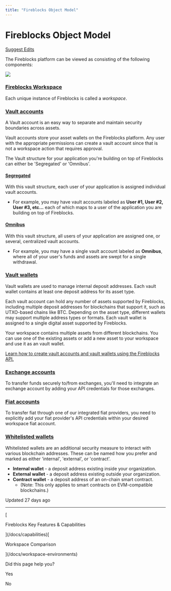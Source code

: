 ```yaml
---
title: "Fireblocks Object Model"
---
```

  
  # Fireblocks Object Model

[Suggest Edits](/edit/object-model)

The Fireblocks platform can be viewed as consisting of the following components:

![](https://files.readme.io/29869aa-FB_Object_Model_.jpg)

### [Fireblocks Workspace](#fireblocks-workspace)

Each unique instance of Fireblocks is called a _workspace_.

  
### [Vault accounts](#vault-accounts)

A Vault account is an easy way to separate and maintain security boundaries across assets.

Vault accounts store your asset wallets on the Fireblocks platform. Any user with the appropriate permissions can create a vault account since that is not a workspace action that requires approval.

The Vault structure for your application you're building on top of Fireblocks can either be 'Segregated' or 'Omnibus'.

#### [Segregated](#segregated)

With this vault structure, each user of your application is assigned individual vault accounts.

*   For example, you may have vault accounts labeled as **User #1, User #2, User #3, etc...** each of which maps to a user of the application you are building on top of Fireblocks.

#### [Omnibus](#omnibus)

With this vault structure, all users of your application are assigned one, or several, centralized vault accounts.

*   For example, you may have a single vault account labeled as **Omnibus**, where all of your user's funds and assets are swept for a single withdrawal.

  
### [Vault wallets](#vault-wallets)

Vault wallets are used to manage internal deposit addresses. Each vault wallet contains at least one deposit address for its asset type.

Each vault account can hold any number of assets supported by Fireblocks, including multiple deposit addresses for blockchains that support it, such as UTXO-based chains like BTC. Depending on the asset type, different wallets may support multiple address types or formats. Each vault wallet is assigned to a single digital asset supported by Fireblocks.

Your workspace contains multiple assets from different blockchains. You can use one of the existing assets or add a new asset to your workspace and use it as an vault wallet.

[Learn how to create vault accounts and vault wallets using the Fireblocks API.](/docs/create-direct-custody-wallets)

  
### [Exchange accounts](#exchange-accounts)

To transfer funds securely to/from exchanges, you'll need to integrate an exchange account by adding your API credentials for those exchanges.

  
### [Fiat accounts](#fiat-accounts)

To transfer fiat through one of our integrated fiat providers, you need to explicitly add your fiat provider's API credentials within your desired workspace fiat account.

  
### [Whitelisted wallets](#whitelisted-wallets)

Whitelisted wallets are an additional security measure to interact with various blockchain addresses. These can be named how you prefer and marked as either 'internal', 'external', or 'contract'.

*   **Internal wallet** - a deposit address existing inside your organization.
*   **External wallet** - a deposit address existing outside your organization.
*   **Contract wallet** - a deposit address of an on-chain smart contract.
    *   (Note: This only applies to smart contracts on EVM-compatible blockchains.)

Updated 27 days ago

* * *

[

Fireblocks Key Features & Capabilities

](/docs/capabilities)[

Workspace Comparison

](/docs/workspace-environments)

Did this page help you?

Yes

No